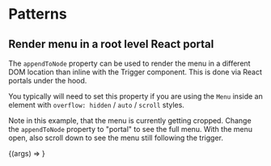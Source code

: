 
<Meta title="Packages/Dropdowns/[patterns]" component={Menu} />

# Patterns

## Render menu in a root level React portal

The `appendToNode` property can be used to render the menu in a different
DOM location than inline with the Trigger component. This is done via React
portals under the hood.

You typically will need to set this property if you are using the `Menu` inside
an element with `overflow: hidden` / `auto` / `scroll` styles.

Note in this example, that the menu is currently getting cropped. Change the
 `appendToNode` property to "portal" to see the full menu. With the menu open,
 also scroll down to see the menu still following the trigger.

<Canvas>
  <Story
    name="Menu"
    args={{
      items: [
        { text: 'Item 1', value: 'item-1' },
        { text: 'Item 2', value: 'item-2' },
        { text: 'Item 3', value: 'item-3' },
        { text: 'Item 4', value: 'item-4' },
        { text: 'Item 5', value: 'item-5' },
        { text: 'Item 6', value: 'item-6' }
      ],
      appendToNode: 'undefined'
    }}
    argTypes={{
      items: { name: 'Item[]', table: { category: 'Story' } },
      appendToNode: {
        control: { type: 'select', options: ['undefined', 'portal'] },
        table: { category: 'Story' }
      }
    }}
  >
    {(args) => <MenuStory {...args} />}
  </Story>
</Canvas>
